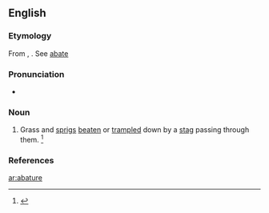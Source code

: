 ==English==

===Etymology===
From {{etyl|fro|en}} {{term|abatture|lang=fro}}, {{term|abatre||to knock down, to destroy|lang=fro}}. See [[abate]]

===Pronunciation===
* {{a|GenAm}} {{IPA|/ˈæb.ə.tjʊɹ/}}

===Noun===
{{en-noun}}

# {{context|usually|pluralonly|lang=en}} Grass and [[sprigs]] [[beaten]] or [[trampled]] down by a [[stag]] passing through them. {{defdate|Late 16<sup>th</sup> century.}}<ref>{{R:SOED5|page=2}}</ref>

===References===
<references/>

[[ar:abature]]